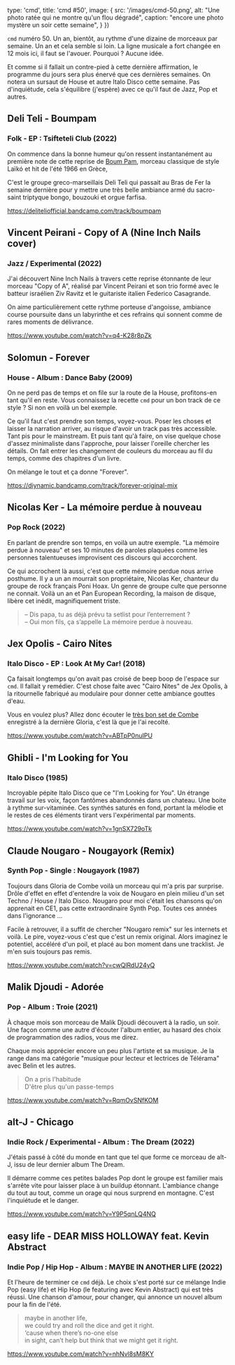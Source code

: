 

  type: 'cmd',
  title: 'cmd #50',
  image: {
    src: '/images/cmd-50.png',
    alt: "Une photo ratée qui ne montre qu'un flou dégradé",
    caption: "encore une photo mystère un soir cette semaine",
  }
})


`cmd` numéro 50. Un an, bientôt, au rythme d'une dizaine de morceaux par
semaine. Un an et cela semble si loin. La ligne musicale a fort changée en 12
mois ici, il faut se l'avouer. Pourquoi ? Aucune idée.

Et comme si il fallait un contre-pied à cette dernière affirmation, le programme
du jours sera plus énervé que ces dernières semaines. On notera un sursaut de
House et autre Italo Disco cette semaine. Pas d'inquiétude, cela s'équilibre
(j'espère) avec ce qu'il faut de Jazz, Pop et autres.



## Deli Teli - Boumpam

### Folk - EP : Tsifteteli Club (2022)

On commence dans la bonne humeur qu'on ressent instantanément au première note
de cette reprise de [Boum Pam](https://www.youtube.com/watch?v=IiVsvx-YrKY),
morceau classique de style Laïkó et hit de l'été 1966 en Grèce,

C'est le groupe greco-marseillais Deli Teli qui passait au Bras de Fer la
semaine dernière pour y mettre une très belle ambiance armé du sacro-saint
triptyque bongo, bouzouki et orgue farfisa.

https://deliteliofficial.bandcamp.com/track/boumpam



## Vincent Peirani - Copy of A (Nine Inch Nails cover)

### Jazz / Experimental (2022)

J'ai découvert Nine Inch Nails à travers cette reprise étonnante de leur morceau
"Copy of A", réalisé par Vincent Peirani et son trio formé avec le batteur
israélien Ziv Ravitz et le guitariste italien Federico Casagrande.

On aime particulièrement cette rythme porteuse d'angoisse, ambiance course
poursuite dans un labyrinthe et ces refrains qui sonnent comme de rares moments
de délivrance.

https://www.youtube.com/watch?v=q4-K28r8pZk



## Solomun - Forever

### House - Album : Dance Baby (2009)

On ne perd pas de temps et on file sur la route de la House, profitons-en tant
qu'il en reste. Vous connaissez la recette `cmd` pour un bon track de ce style ?
Si non en voilà un bel exemple.

Ce qu'il faut c'est prendre son temps, voyez-vous. Poser les choses et laisser
la narration arriver, au risque d'avoir un track pas très accessible. Tant pis
pour le mainstream. Et puis tant qu'à faire, on vise quelque chose d'assez
minimaliste dans l'approche, pour laisser l'oreille chercher les détails. On
fait entrer les changement de couleurs du morceau au fil du temps, comme des
chapitres d'un livre.

On mélange le tout et ça donne "Forever".

https://diynamic.bandcamp.com/track/forever-original-mix



## Nicolas Ker - La mémoire perdue à nouveau

### Pop Rock (2022)

En parlant de prendre son temps, en voilà un autre exemple. "La mémoire perdue à
nouveau" et ses 10 minutes de paroles plaquées comme les personnes talentueuses
improvisent ces discours qui accorchent.

Ce qui accrochent là aussi, c'est que cette mémoire perdue nous arrive posthume.
Il y a un an mourrait son propriétaire, Nicolas Ker, chanteur du groupe de rock
français Poni Hoax. Un genre de groupe culte que personne ne connait. Voilà un
an et Pan European Recording, la maison de disque, libère cet inédit,
magnifiquement triste.

> – Dis papa, tu as déjà prévu ta setlist pour l’enterrement ? <br/>
> – Oui mon fils, ça s’appelle La mémoire perdue à nouveau.



## Jex Opolis - Cairo Nites

### Italo Disco - EP : Look At My Car! (2018)

Ça faisait longtemps qu'on avait pas croisé de beep boop de l'espace sur `cmd`.
Il fallait y remédier. C'est chose faite avec "Cairo Nites" de Jex Opolis, à la
ritournelle fabriqué au modulaire pour donner cette ambiance gouttes d'eau.

Vous en voulez plus? Allez donc écouter le [très bon set de
Combe](https://soundcloud.com/androgyneproductions/combe-gloria-10042022-macadam-nantes)
enregistré à la dernière Gloria, c'est là que je l'ai recolté.

https://www.youtube.com/watch?v=ABTpP0nuIPU



## Ghibli - I'm Looking for You

### Italo Disco (1985)

Incroyable pépite Italo Disco que ce "I'm Looking for You". Un étrange travail
sur les voix, façon fantômes abandonnés dans un chateau. Une boite à rythme
sur-vitaminée. Ces synthés saturés en fond, portant la mélodie et le restes de
ces éléments tirant vers l'expérimental par moments.

https://www.youtube.com/watch?v=1gnSX729oTk



## Claude Nougaro - Nougayork (Remix)

### Synth Pop - Single : Nougayork (1987)

Toujours dans Gloria de Combe voilà un morceau qui m'a pris par surprise. Drôle
d'effet en effet d'entendre la voix de Nougaro en plein milieu d'un set Techno /
House / Italo Disco. Nougaro pour moi c'était les chansons qu'on apprenait en
CE1, pas cette extraordinaire Synth Pop. Toutes ces années dans l'ignorance ...

Facile à retrouver, il a suffit de chercher "Nougaro remix" sur les internets et
voilà. Le pire, voyez-vous c'est que c'est un remix original. Alors imaginez le
potentiel, accéléré d'un poil, et placé au bon moment dans une tracklist. Je
m'en suis toujours pas remis.

https://www.youtube.com/watch?v=cwQlRdU24yQ



## Malik Djoudi - Adorée

### Pop - Album : Troie (2021)

À chaque mois son morceau de Malik Djoudi découvert à la radio, un soir. Une
façon comme une autre d'écouter l'album entier, au hasard des choix de
programmation des radios, vous me direz.

Chaque mois apprécier encore un peu plus l'artiste et sa musique. Je la range
dans ma catégorie "musique pour lecteur et lectrices de Télérama" avec Belin et
les autres.

> On a pris l'habitude <br/>
> D'être plus qu'un passe-temps <br/>

https://www.youtube.com/watch?v=RqmOvSNfKOM




## alt-J - Chicago

### Indie Rock / Experimental - Album : The Dream (2022)

J'étais passé à côté du monde en tant que tel que forme ce morceau de alt-J,
issu de leur dernier album The Dream.

Il démarre comme ces petites balades Pop dont le groupe est familier mais
s'arrête vite pour laisser place à un buildup étonnant. L'ambiance change du
tout au tout, comme un orage qui nous surprend en montagne. C'est l'inquiétude
et le danger.

https://www.youtube.com/watch?v=Y9P5qnLQ4NQ



## easy life - DEAR MISS HOLLOWAY feat. Kevin Abstract

### Indie Pop / Hip Hop - Album : MAYBE IN ANOTHER LIFE (2022)

Et l'heure de terminer ce `cmd` déjà. Le choix s'est porté sur ce mélange Indie
Pop (easy life) et Hip Hop (le featuring avec Kevin Abstract) qui est très
réussi. Une chanson d'amour, pour changer, qui annonce un nouvel album pour la
fin de l'été.

> maybe in another life, <br/>
> we could try and roll the dice and get it right. <br/>
> ‘cause when there’s no-one else <br/>
> in sight, can’t help but think that we might get it right. <br/>

https://www.youtube.com/watch?v=nhNvl8sM8KY


